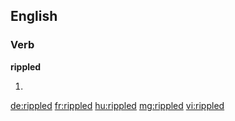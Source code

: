 ==English==

===Verb===
'''rippled'''

# {{en-past of|ripple}}

[[de:rippled]]
[[fr:rippled]]
[[hu:rippled]]
[[mg:rippled]]
[[vi:rippled]]